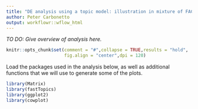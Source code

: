 ```yaml
---
title: "DE analysis using a topic model: illustration in mixture of FACS-purified PBMC data"
author: Peter Carbonetto
output: workflowr::wflow_html
---
```


*TO DO: Give overview of analysis here.*

```r
knitr::opts_chunk$set(comment = "#",collapse = TRUE,results = "hold",
                      fig.align = "center",dpi = 120)
```

Load the packages used in the analysis below, as well as additional
functions that we will use to generate some of the plots.

```r
library(Matrix)
library(fastTopics)
library(ggplot2)
library(cowplot)
```
